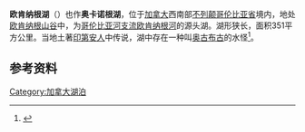 {{Infobox_lake
 |湖泊名稱 =欧肯纳根湖
 |湖泊照片 =Okanagan.jpg
 |湖泊照片標題 = 
 |測深圖 =
 |測深圖標題 =
 |湖泊所在地 = [[加拿大|加拿大]][[不列颠哥伦比亚省|不列颠哥伦比亚省]]
 |座標 = {{coord |50|00|N|119|29|W|display=inline,title|scale:500000_type:waterbody_region:CN}}
 |湖泊類別 = [[淡水湖|淡水湖]]
 |流入 = 多条小溪
 |流出 =[[欧肯纳根河|欧肯纳根河]]
 |集水區面積 =6200平方公里
 |集水區國家 =
 |湖泊長度 =135公里
 |湖泊闊度 = 5公里
 |湖泊面積 =351平方公里
 |平均深度 = 76米
 |最深深度 = 232米
 |水體體積 =24.6立方千米
 |湖水停留時間 =52.8年
 |湖岸線長度 =270公里
 |海拔高度 =342米
 |湖中島嶼 =Rattlesnake Island，Grant Island
 |湖邊城鎮 =[[弗农_(不列颠哥伦比亚省)|弗农]]，[[湖泊乡|湖泊乡]]，[[基隆拿|基隆拿]]，[[西基隆拿|西基隆拿]]，[[皮奇兰|皮奇兰]]，[[萨默兰_(不列颠哥伦比亚省)|萨默兰]]，[[彭蒂克顿|彭蒂克顿]]
}}
'''欧肯纳根湖'''（{{lang-en|Okanagan Lake}}）也作'''奥卡诺根湖'''，位于[[加拿大|加拿大]]西南部[[不列颠哥伦比亚省|不列颠哥伦比亚省]]境内，地处[[欧肯纳根山谷|欧肯纳根山谷]]中，为[[哥伦比亚河|哥伦比亚河]][[支流|支流]][[欧肯纳根河|欧肯纳根河]]的源头湖。湖形狭长，面积351平方公里。当地土著[[印第安人|印第安人]]中传说，湖中存在一种叫[[奥古布古|奥古布古]]的水怪<ref>{{cite web | language = zh-cn | publisher = 网易 | title = 加拿大湖泊发现“水怪” 水下阴影长12米 | url = http://discover.news.163.com/11/1110/08/7IG416C7000125LI.html | date = 2011-11-10 | accessdate = 2011-11-15 | archive-url = https://web.archive.org/web/20111112221215/http://discover.news.163.com/11/1110/08/7IG416C7000125LI.html | archive-date = 2011-11-12 | dead-url = yes }}</ref>。
==参考资料==
{{reflist}}

[[Category:加拿大湖泊|Category:加拿大湖泊]]